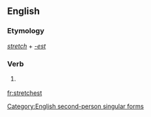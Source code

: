 ==English==

===Etymology===
''[[stretch]]'' + ''[[-est]]''

===Verb===
{{infl|en|verb form}}

# {{archaic}} {{form of|Second-person singular simple present form|stretch}}

[[Category:English second-person singular forms]]

[[fr:stretchest]]